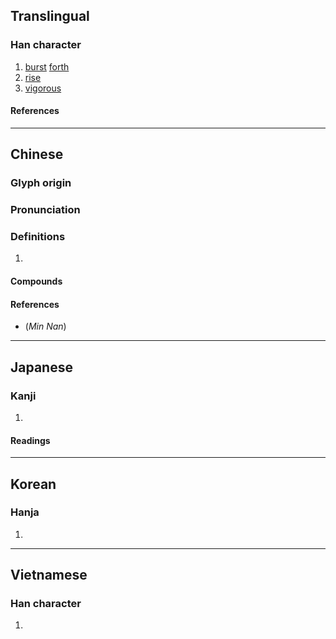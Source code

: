 {{character info/new}}
==Translingual==

===Han character===
{{Han char|rn=85|rad=水|as=07|sn=10|four=34147|canj=EJBD|ids=⿰氵孛}}

# [[burst]] [[forth]]
# [[rise]]
# [[vigorous]]

====References====
{{Han ref|kx=0624.030|dkj=17467|dj=1021.180|hdz=31619.090|uh=6D61}}

----

==Chinese==
{{zh-forms}}

===Glyph origin===
{{Han etym}}

===Pronunciation===
{{zh-pron
|m=bó
|c=but6
|mn=phū/phu̍h
|mc=y
|oc=y
|ma=
|cat=v,a
}}

===Definitions===
{{zh-hanzi}}

# {{rfdef|zh}}

====Compounds====
{{zh-der|漨浡|浡然|浡滃}}

====References====
* (''Min Nan'') {{thcwd|6174}}

----

==Japanese==

===Kanji===
{{ja-kanji|grade=|rs=水07}}

# {{rfdef|ja|sort=水07}}

====Readings====
{{ja-readings
|on=ほつ, ぼち, ぼつ
|kun=おこる
}}

----

==Korean==

===Hanja===
{{ko-hanja|발}}

# {{rfdef|ko|sort=水07}}

----

==Vietnamese==

===Han character===
{{vi-readings|rs=水07|reading=bọt}}

# {{rfdef|vi|sort=水07}}